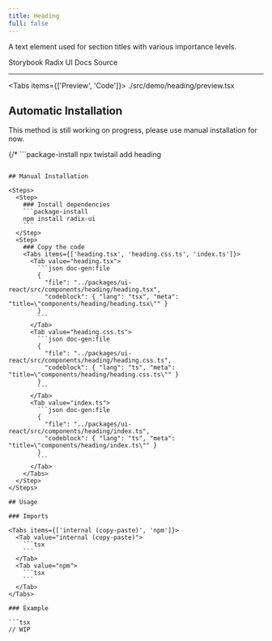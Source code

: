 ```yaml
---
title: Heading
full: false
---
```


A text element used for section titles with various importance levels.

<Badges>
  <BadgeLink href="https://storybook.twistail.com/?path=/docs/base-components-heading--default" external>
    Storybook
  </BadgeLink>
  <BadgeLink href="https://www.radix-ui.com/primitives/docs/utilities/slot" external>
    Radix UI Docs
  </BadgeLink>
  <BadgeLink href="https://github.com/riipandi/twistail/tree/main/packages/ui-react/src/components/heading" external>
    Source
  </BadgeLink>
</Badges>

---


<Tabs items={['Preview', 'Code']}>
  <Tab value="Preview" className="rounded-b-xl flex min-h-44 flex-wrap items-start justify-start gap-4 py-20 not-prose">
    <Demo />
  </Tab>
  <Tab value="Code">
    <include cwd lang="tsx">./src/demo/heading/preview.tsx</include>
  </Tab>
</Tabs>

## Automatic Installation

<Callout type='warn'>
  This method is still working on progress, please use manual installation for now.
</Callout>

{/* ```package-install
npx twistail add heading
``` */}

## Manual Installation

<Steps>
  <Step>
    ### Install dependencies
    ```package-install
    npm install radix-ui
    ```
  </Step>
  <Step>
    ### Copy the code
    <Tabs items={['heading.tsx', 'heading.css.ts', 'index.ts']}>
      <Tab value="heading.tsx">
        ```json doc-gen:file
        {
          "file": "../packages/ui-react/src/components/heading/heading.tsx",
          "codeblock": { "lang": "tsx", "meta": "title=\"components/heading/heading.tsx\"" }
        }
        ```
      </Tab>
      <Tab value="heading.css.ts">
        ```json doc-gen:file
        {
          "file": "../packages/ui-react/src/components/heading/heading.css.ts",
          "codeblock": { "lang": "ts", "meta": "title=\"components/heading/heading.css.ts\"" }
        }
        ```
      </Tab>
      <Tab value="index.ts">
        ```json doc-gen:file
        {
          "file": "../packages/ui-react/src/components/heading/index.ts",
          "codeblock": { "lang": "ts", "meta": "title=\"components/heading/index.ts\"" }
        }
        ```
      </Tab>
    </Tabs>
  </Step>
</Steps>

## Usage

### Imports

<Tabs items={['internal (copy-paste)', 'npm']}>
  <Tab value="internal (copy-paste)">
    ```tsx
    ```
  </Tab>
  <Tab value="npm">
    ```tsx
    ```
  </Tab>
</Tabs>

### Example

```tsx
// WIP
```
